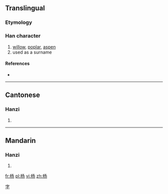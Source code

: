 {{also|楊}}
==Translingual==

===Etymology===
{{Han simp|楊|f=昜|t=丿丿𠄎}}

===Han character===
{{Han char|rn=75|rad=木|as=03|sn=7|four=|canj=木弓尸竹 (DNSH)}}

# [[willow]], [[poplar]], [[aspen]]
# used as a surname

====References====
* {{Han ref|kx=0513.011|hdz=21163.020|uh=6768|ud=26472}}

----

==Cantonese==

===Hanzi===
{{yue-hanzi|jyut=|y=yeung4|tra=楊}}

# {{defn|Cantonese|sort=木03}}

----

==Mandarin==

===Hanzi===
{{cmn-hanzi|tra=楊|pin=[[yáng]] ([[yang2]])|wg=yang<sup>2</sup>}}

# {{defn|Mandarin|sort=木03}}

[[Category:Chinese surnames|字]]

[[fr:杨]]
[[pl:杨]]
[[vi:杨]]
[[zh:杨]]